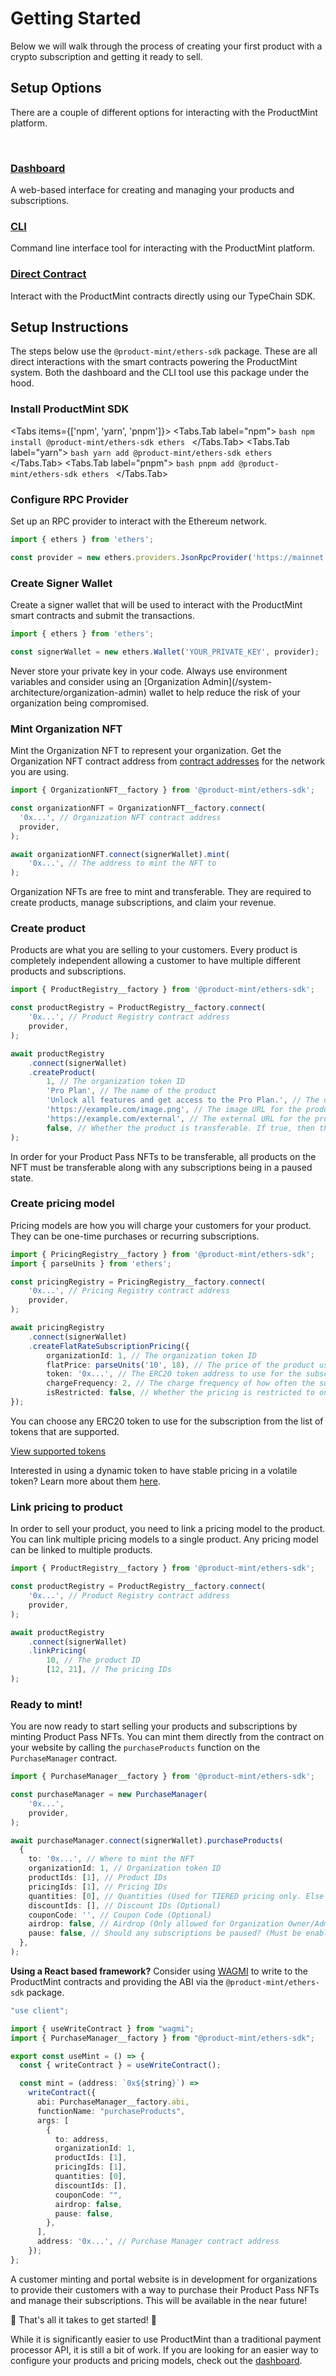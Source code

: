 
# Getting Started

Below we will walk through the process of creating your first product with a crypto subscription and getting it ready to sell.

## Setup Options

There are a couple of different options for interacting with the ProductMint platform.

<br />

<CardImage
  title="Dashboard"
  href="https://dashboard.productmint.io"
  src="/assets/dashboard_home.png"
  alt="ProductMint Dashboard"
/>

### [Dashboard](https://dashboard.productmint.io)
A web-based interface for creating and managing your products and subscriptions.

### [CLI](https://github.com/KodiKraig/product-mint/tree/main/packages/cli)

Command line interface tool for interacting with the ProductMint platform.

### [Direct Contract](https://github.com/KodiKraig/product-mint/tree/main/packages/ethers-sdk)
Interact with the ProductMint contracts directly using our TypeChain SDK.

## Setup Instructions

The steps below use the `@product-mint/ethers-sdk` package. These are all direct interactions with the smart contracts powering the ProductMint system. Both the dashboard and the CLI tool use this package under the hood.

<Steps>

### Install ProductMint SDK

<Tabs items={['npm', 'yarn', 'pnpm']}>
    <Tabs.Tab label="npm">
        ```bash
        npm install @product-mint/ethers-sdk ethers
        ```
    </Tabs.Tab>
    <Tabs.Tab label="yarn">
        ```bash
        yarn add @product-mint/ethers-sdk ethers
        ```
    </Tabs.Tab>
    <Tabs.Tab label="pnpm">
        ```bash
        pnpm add @product-mint/ethers-sdk ethers
        ```
    </Tabs.Tab>
</Tabs>

### Configure RPC Provider

Set up an RPC provider to interact with the Ethereum network.

```typescript
import { ethers } from 'ethers';

const provider = new ethers.providers.JsonRpcProvider('https://mainnet.infura.io/v3/YOUR_INFURA_PROJECT_ID');
```

### Create Signer Wallet

Create a signer wallet that will be used to interact with the ProductMint smart contracts and submit the transactions.

```typescript
import { ethers } from 'ethers';

const signerWallet = new ethers.Wallet('YOUR_PRIVATE_KEY', provider);
```

<Callout type="error">
    Never store your private key in your code. Always use environment variables and consider using an [Organization Admin](/system-architecture/organization-admin) wallet to help reduce the risk of your organization being compromised.
</Callout>

### Mint Organization NFT

Mint the Organization NFT to represent your organization. Get the Organization NFT contract address from [contract addresses](/contract-addresses) for the network you are using.

```typescript
import { OrganizationNFT__factory } from '@product-mint/ethers-sdk';

const organizationNFT = OrganizationNFT__factory.connect(
  '0x...', // Organization NFT contract address
  provider,
);

await organizationNFT.connect(signerWallet).mint(
    '0x...', // The address to mint the NFT to
);
```

<Callout type="important">
    Organization NFTs are free to mint and transferable. They are required to create products, manage subscriptions, and claim your revenue.
</Callout>

### Create product

Products are what you are selling to your customers. Every product is completely independent allowing a customer to have multiple different products and subscriptions.

```typescript
import { ProductRegistry__factory } from '@product-mint/ethers-sdk';

const productRegistry = ProductRegistry__factory.connect(
    '0x...', // Product Registry contract address
    provider,
);

await productRegistry
    .connect(signerWallet)
    .createProduct(
        1, // The organization token ID
        'Pro Plan', // The name of the product
        'Unlock all features and get access to the Pro Plan.', // The description of the product
        'https://example.com/image.png', // The image URL for the product
        'https://example.com/external', // The external URL for the product
        false, // Whether the product is transferable. If true, then the Product Pass NFT will be transferable and tradeable.
);
```

<Callout type="info">
    In order for your Product Pass NFTs to be transferable, all products on the NFT must be transferable along with any subscriptions being in a paused state.
</Callout>

### Create pricing model

Pricing models are how you will charge your customers for your product. They can be one-time purchases or recurring subscriptions.

```typescript
import { PricingRegistry__factory } from '@product-mint/ethers-sdk';
import { parseUnits } from 'ethers';

const pricingRegistry = PricingRegistry__factory.connect(
    '0x...', // Pricing Registry contract address
    provider,
);

await pricingRegistry
    .connect(signerWallet)
    .createFlatRateSubscriptionPricing({
        organizationId: 1, // The organization token ID
        flatPrice: parseUnits('10', 18), // The price of the product using the decimals of the token
        token: '0x...', // The ERC20 token address to use for the subscription.
        chargeFrequency: 2, // The charge frequency of how often the subscription will be charged. 0 (DAILY), 1 (WEEKLY), 2 (MONTHLY), 3 (QUARTERLY), 4 (YEARLY)
        isRestricted: false, // Whether the pricing is restricted to only addresses that have been whitelisted
});
```

You can choose any ERC20 token to use for the subscription from the list of tokens that are supported. 

[View supported tokens](https://dashboard.productmint.io/tokens)

Interested in using a dynamic token to have stable pricing in a volatile token? Learn more about them [here](/features/dynamic-tokens).

### Link pricing to product

In order to sell your product, you need to link a pricing model to the product. You can link multiple pricing models to a single product. Any pricing model can be linked to multiple products.

```typescript
import { ProductRegistry__factory } from '@product-mint/ethers-sdk';

const productRegistry = ProductRegistry__factory.connect(
    '0x...', // Product Registry contract address
    provider,
);

await productRegistry
    .connect(signerWallet)
    .linkPricing(
        10, // The product ID
        [12, 21], // The pricing IDs
);
```

### Ready to mint!

You are now ready to start selling your products and subscriptions by minting Product Pass NFTs. You can mint them directly from the contract on your website by calling the `purchaseProducts` function on the `PurchaseManager` contract.

```typescript
import { PurchaseManager__factory } from '@product-mint/ethers-sdk';

const purchaseManager = new PurchaseManager(
    '0x...',
    provider,
);

await purchaseManager.connect(signerWallet).purchaseProducts(
  {
    to: '0x...', // Where to mint the NFT
    organizationId: 1, // Organization token ID
    productIds: [1], // Product IDs
    pricingIds: [1], // Pricing IDs
    quantities: [0], // Quantities (Used for TIERED pricing only. Else set to 0.)
    discountIds: [], // Discount IDs (Optional)
    couponCode: '', // Coupon Code (Optional)
    airdrop: false, // Airdrop (Only allowed for Organization Owner/Admin)
    pause: false, // Should any subscriptions be paused? (Must be enabled first)
  },
);
```

**Using a React based framework?** Consider using [WAGMI](https://wagmi.sh) to write to the ProductMint contracts and providing the ABI via the `@product-mint/ethers-sdk` package.

```typescript
"use client";

import { useWriteContract } from "wagmi";
import { PurchaseManager__factory } from "@product-mint/ethers-sdk";

export const useMint = () => {
  const { writeContract } = useWriteContract();

  const mint = (address: `0x${string}`) =>
    writeContract({
      abi: PurchaseManager__factory.abi,
      functionName: "purchaseProducts",
      args: [
        {
          to: address,
          organizationId: 1,
          productIds: [1],
          pricingIds: [1],
          quantities: [0],
          discountIds: [],
          couponCode: "",
          airdrop: false,
          pause: false,
        },
      ],
      address: '0x...', // Purchase Manager contract address
    });
};
```

<Callout>
    A customer minting and portal website is in development for organizations to provide their customers with a way to purchase their Product Pass NFTs and manage their subscriptions. This will be available in the near future!
</Callout>

</Steps>

🎉 That's all it takes to get started! 🎉

While it is significantly easier to use ProductMint than a traditional payment processor API, it is still a bit of work. If you are looking for an easier way to configure your products and pricing models, check out the [dashboard](https://dashboard.productmint.io).